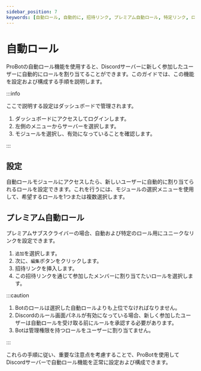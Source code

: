 ```yaml
---
sidebar_position: 7
keywords: [自動ロール, 自動的に, 招待リンク, プレミアム自動ロール, 特定リンク, ロール, リンク, 招待, 自動, ダッシュボード, 設定, 構成, プレミアムサブスクライバー, ユニークなリンク, Bot, 管理権限, ルール画面パネル] 
---
```


# 自動ロール

ProBotの自動ロール機能を使用すると、Discordサーバーに新しく参加したユーザーに自動的にロールを割り当てることができます。このガイドでは、この機能を設定および構成する手順を説明します。

:::info

ここで説明する設定はダッシュボードで管理されます。

1. ダッシュボードにアクセスしてログインします。
2. 左側のメニューからサーバーを選択します。
3. モジュールを選択し、有効になっていることを確認します。

:::

## 設定

自動ロールモジュールにアクセスしたら、新しいユーザーに自動的に割り当てられるロールを設定できます。これを行うには、モジュールの選択メニューを使用して、希望するロールを1つまたは複数選択します。

## プレミアム自動ロール

プレミアムサブスクライバーの場合、自動および特定のロール用にユニークなリンクを設定できます。

1. `追加`を選択します。
2. 次に、`編集`ボタンをクリックします。
3. 招待リンクを挿入します。
4. この招待リンクを通じて参加したメンバーに割り当てたいロールを選択します。

:::caution

1. Botのロールは選択した自動ロールよりも上位でなければなりません。
2. Discordのルール画面パネルが有効になっている場合、新しく参加したユーザーは自動ロールを受け取る前にルールを承認する必要があります。
3. Botは管理権限を持つロールをユーザーに割り当てません。

:::

これらの手順に従い、重要な注意点を考慮することで、ProBotを使用してDiscordサーバーで自動ロール機能を正常に設定および構成できます。
